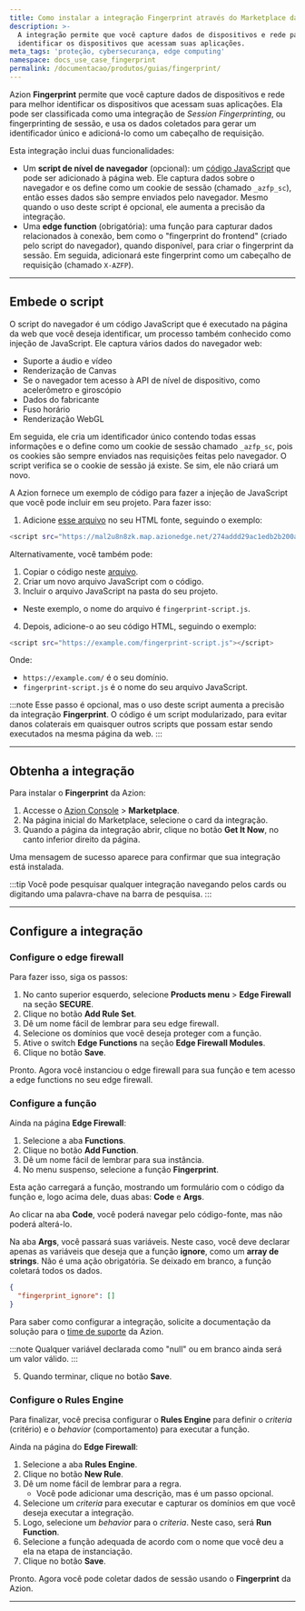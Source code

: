 ```yaml
---
title: Como instalar a integração Fingerprint através do Marketplace da Azion
description: >-
  A integração permite que você capture dados de dispositivos e rede para melhor
  identificar os dispositivos que acessam suas aplicações.
meta_tags: 'proteção, cybersecurança, edge computing'
namespace: docs_use_case_fingerprint
permalink: /documentacao/produtos/guias/fingerprint/
---
```


Azion **Fingerprint** permite que você capture dados de dispositivos e rede para melhor identificar os dispositivos que acessam suas aplicações. Ela pode ser classificada como uma integração de *Session Fingerprinting*, ou fingerprinting de sessão, e usa os dados coletados para gerar um identificador único e adicioná-lo como um cabeçalho de requisição.

Esta integração inclui duas funcionalidades:

- Um **script de nível de navegador** (opcional): um [código JavaScript](#embede-o-script) que pode ser adicionado à página web. Ele captura dados sobre o navegador e os define como um cookie de sessão (chamado `_azfp_sc`), então esses dados são sempre enviados pelo navegador. Mesmo quando o uso deste script é opcional, ele aumenta a precisão da integração.
- Uma **edge function** (obrigatória): uma função para capturar dados relacionados à conexão, bem como o "fingerprint do frontend" (criado pelo script do navegador), quando disponível, para criar o fingerprint da sessão. Em seguida, adicionará este fingerprint como um cabeçalho de requisição (chamado `X-AZFP`).

---

## Embede o script

O script do navegador é um código JavaScript que é executado na página da web que você deseja identificar, um processo também conhecido como injeção de JavaScript. Ele captura vários dados do navegador web:

- Suporte a áudio e vídeo
- Renderização de Canvas
- Se o navegador tem acesso à API de nível de dispositivo, como acelerômetro e giroscópio
- Dados do fabricante
- Fuso horário
- Renderização WebGL

Em seguida, ele cria um identificador único contendo todas essas informações e o define como um cookie de sessão chamado `_azfp_sc`, pois os cookies são sempre enviados nas requisições feitas pelo navegador. O script verifica se o cookie de sessão já existe. Se sim, ele não criará um novo.

A Azion fornece um exemplo de código para fazer a injeção de JavaScript que você pode incluir em seu projeto. Para fazer isso:

1. Adicione [esse arquivo](https://mal2u8n8zk.map.azionedge.net/274addd29ac1edb2b200a297b98581cd88465e2ee36f18cfdbdc063402063fe5.js) no seu HTML fonte, seguindo o exemplo:

```bash
<script src="https://mal2u8n8zk.map.azionedge.net/274addd29ac1edb2b200a297b98581cd88465e2ee36f18cfdbdc063402063fe5.js"></script>
```

Alternativamente, você também pode:

1. Copiar o código neste [arquivo](https://mal2u8n8zk.map.azionedge.net/274addd29ac1edb2b200a297b98581cd88465e2ee36f18cfdbdc063402063fe5.js).
2. Criar um novo arquivo JavaScript com o código.
3. Incluir o arquivo JavaScript na pasta do seu projeto.
  - Neste exemplo, o nome do arquivo é `fingerprint-script.js`.
4. Depois, adicione-o ao seu código HTML, seguindo o exemplo:

```bash
<script src="https://example.com/fingerprint-script.js"></script>
```

Onde: 
- `https://example.com/` é o seu domínio.
- `fingerprint-script.js` é o nome do seu arquivo JavaScript.

:::note
Esse passo é opcional, mas o uso deste script aumenta a precisão da integração **Fingerprint**. O código é um script modularizado, para evitar danos colaterais em quaisquer outros scripts que possam estar sendo executados na mesma página da web.
:::

---

## Obtenha a integração

Para instalar o **Fingerprint** da Azion:

1. Accesse o [Azion Console](/pt-br/documentacao/produtos/guias/como-acessar-o-rtm/) > **Marketplace**.
2. Na página inicial do Marketplace, selecione o card da integração.
3. Quando a página da integração abrir, clique no botão **Get It Now**, no canto inferior direito da página.

Uma mensagem de sucesso aparece para confirmar que sua integração está instalada.

:::tip
Você pode pesquisar qualquer integração navegando pelos cards ou digitando uma palavra-chave na barra de pesquisa.
:::

---

## Configure a integração

### Configure o edge firewall

Para fazer isso, siga os passos:

1. No canto superior esquerdo, selecione **Products menu** > **Edge Firewall** na seção **SECURE**.
2. Clique no botão **Add Rule Set**.
3. Dê um nome fácil de lembrar para seu edge firewall.
4. Selecione os domínios que você deseja proteger com a função.
5. Ative o switch **Edge Functions** na seção **Edge Firewall Modules**.
6. Clique no botão **Save**.

Pronto. Agora você instanciou o edge firewall para sua função e tem acesso a edge functions no seu edge firewall.

### Configure a função

Ainda na página **Edge Firewall**:

1. Selecione a aba **Functions**.
2. Clique no botão **Add Function**.
3. Dê um nome fácil de lembrar para sua instância.
4. No menu suspenso, selecione a função **Fingerprint**.

Esta ação carregará a função, mostrando um formulário com o código da função e, logo acima dele, duas abas: **Code** e **Args**.

Ao clicar na aba **Code**, você poderá navegar pelo código-fonte, mas não poderá alterá-lo.

Na aba **Args**, você passará suas variáveis. Neste caso, você deve declarar apenas as variáveis que deseja que a função **ignore**, como um **array de strings**. Não é uma ação obrigatória. Se deixado em branco, a função coletará todos os dados.

```json
{
  "fingerprint_ignore": []
}
```

Para saber como configurar a integração, solicite a documentação da solução para o [time de suporte](/pt-br/documentacao/servicos/suporte/#canais-de-atendimento) da Azion.

:::note
Qualquer variável declarada como "null" ou em branco ainda será um valor válido.
:::

5. Quando terminar, clique no botão **Save**.

### Configure o Rules Engine

Para finalizar, você precisa configurar o **Rules Engine** para definir o *criteria* (critério) e o *behavior* (comportamento) para executar a função.

Ainda na página do **Edge Firewall**:

1. Selecione a aba **Rules Engine**.
2. Clique no botão **New Rule**.
3. Dê um nome fácil de lembrar para a regra.
   - Você pode adicionar uma descrição, mas é um passo opcional.
4. Selecione um  *criteria* para executar e capturar os domínios em que você deseja executar a integração.
5. Logo, selecione um *behavior* para o *criteria*. Neste caso, será **Run Function**.
6. Selecione a função adequada de acordo com o nome que você deu a ela na etapa de instanciação.
7. Clique no botão **Save**.

Pronto. Agora você pode coletar dados de sessão usando o **Fingerprint** da Azion.

---

